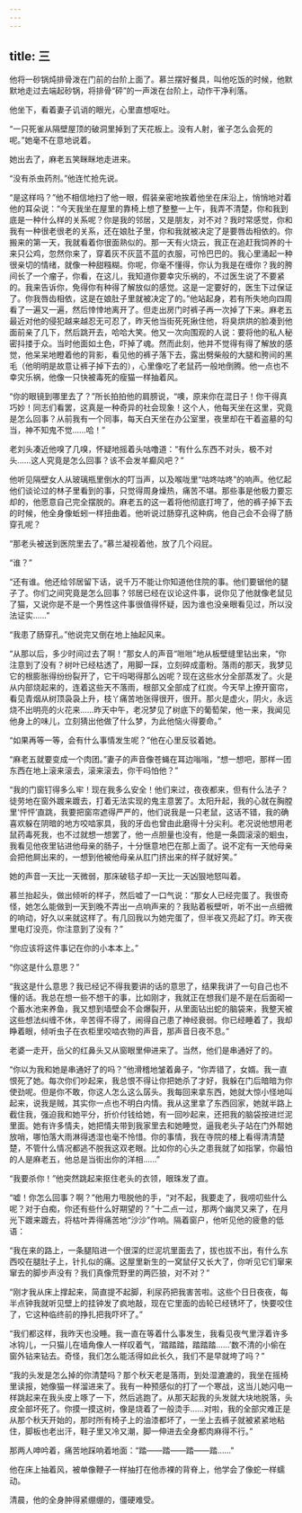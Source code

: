 ```yaml
---
---
---
```

title: 三
---



他将一砂锅炖排骨泼在门前的台阶上面了。慕兰摆好餐具，叫他吃饭的时候，他默默地走过去端起砂锅，将排骨“砰”的一声泼在台阶上，动作干净利落。

他坐下，看着妻子讥诮的眼光，心里直想呕吐。

“一只死雀从隔壁屋顶的破洞里掉到了天花板上。没有人射，雀子怎么会死的呢。”她毫不在意地说着。

她出去了，麻老五笑眯眯地走进来。

“没有杀虫药剂。”他连忙抢先说。

“是这样吗？”他不相信地扫了他一眼，假装亲密地挨着他坐在床沿上，悄悄地对着他的耳朵说：“今天我坐在屋里的靠椅上想了整整一上午，我弄不清楚，你和我到底是一种什么样的关系呢？你是我的邻居，又是朋友，对不对？我时常感觉，你和我有一种很老很老的关系，还在娘肚子里，你和我就被决定了是要唇齿相依的。你搬来的第一天，我就看着你很面熟似的。那一天有火烧云，我正在追赶我饲养的十来只公鸡，忽然你来了，穿着灰不灰蓝不蓝的衣服，可怜巴巴的。我心里涌起一种很亲切的情绪，就像一种甜糨糊。你呢，你毫不懂得，你认为我是在缠你？我的胯间长了一个瘤子，你看，在这儿，我知道你要幸灾乐祸的，不过医生说了不要紧的。我来告诉你，免得你有种得了解放似的感觉。这是一定要好的，医生下过保证了。你我唇齿相依，这是在娘肚子里就被决定了的。”他站起身，若有所失地向四周看了一遍又一遍，然后悻悻地离开了。但走出房门时裤子再一次掉了下来。麻老五最近对他的侵犯越来越忍无可忍了，昨天他当街死死揪住他，将臭烘烘的脸凑到他面前亲了几下，然后跳开去，哈哈大笑。他又一次向围观的人说：要将他的私人秘密抖搂于众。当时他面如土色，吓掉了魂。然而此刻，他并不觉得有得了解放的感觉，他呆呆地瞪着他的背影，看见他的裤子落下去，露出劈柴般的大腿和胯间的黑毛（他明明是故意让裤子掉下去的），心里像吃了老鼠药一般地倒腾。他一点也不幸灾乐祸，他像一只快被毒死的瘦猫一样抽着风。

“你的眼镜到哪里去了？”所长拍拍他的肩膀说，“噢，原来你在混日子！你干得真巧妙！同志们看罢，这真是一种奇异的社会现象！这个人，他每天坐在这里，究竟是怎么回事？从前我有一个同事，每天白天坐在办公室里，夜里却在干着盗墓的勾当，神不知鬼不觉……哈！”

老刘头凑近他嗅了几嗅，怀疑地摇着头咕噜道：“有什么东西不对头，极不对头……这人究竟是怎么回事？该不会发羊癫风吧？”

他听见隔壁女人从玻璃瓶里倒水的叮当声，以及喉咙里“咕咚咕咚”的响声。他忆起他们谈论过的林子里看到的事，只觉得周身燥热，痛苦不堪。那些事是他极力要忘却的，他愿意自己完全摆脱的。麻老五的这一着将他彻底打垮了，他的裤子掉下去的时候，他全身像蚯蚓一样扭曲着。他听说过肠穿孔这种病，他自己会不会得了肠穿孔呢？

“那老头被送到医院里去了。”慕兰凝视着他，放了几个闷屁。

“谁？”

“还有谁。他还给邻居留下话，说千万不能让你知道他住院的事。他们要锯他的腿子了。你们之间究竟是怎么回事？邻居已经在议论这件事，说你见了他就像老鼠见了猫，又说你是不是一个男性这件事很值得怀疑，因为谁也没亲眼看见过，所以没法证实……”

“我患了肠穿孔。”他说完又倒在地上抽起风来。

“从那以后，多少时间过去了啊！”那女人的声音“咝咝”地从板壁缝里钻出来，“你注意到了没有？树叶已经枯透了，用脚一踩，立刻碎成齑粉。落雨的那天，我梦见它的根膨胀得纷纷裂开了，它干吗喝得那么凶呢？现在这些水分全部蒸发了。火是从内部烧起来的，连着这些天不落雨，根部又全部成了红炭。今天早上撩开窗帘，看见青烟从树顶袅袅上升，枝丫痛苦地张得很开，很开。那火是虚火，阴火，永远烧不出明亮的火花来……昨天中午，老况梦见了树底下的葡萄架，他一来，我闻见他身上的味儿，立刻猜出他做了什么梦，为此他恼火得要命。”

“如果再等一等，会有什么事情发生呢？”他在心里反驳着她。

“麻老五就要变成一个肉团。”妻子的声音像苍蝇在耳边嗡嗡，“想一想吧，那样一团东西在地上滚来滚去，滚来滚去，你干吗怕他？”

“我的门窗钉得多么牢！现在我多么安全！他们来过，夜夜都来，但有什么法子？徒劳地在窗外踱来踱去，打着无法实现的鬼主意罢了。太阳升起，我的心就在胸膛里‘怦怦’直跳，我要把窗帘遮得严严的，他们说我是一只老鼠，这话不错，我的确喜欢躲在阴暗的地方咬啮家具，我的牙齿也曾由此磨得十分尖利。老况说他想用老鼠药毒死我，也不过就想一想罢了，他一点胆量也没有，他是一条圆滚滚的蛔虫，我看见他夜里钻进他母亲的肠子，十分惬意地巴在那上面了。说不定有一天他母亲会把他屙出来的，一想到他被他母亲从肛门挤出来的样子就好笑。”

她的声音一天比一天微弱，那床破毯子却一天比一天凶狠地怒叫着。

慕兰抬起头，做出倾听的样子，然后嘘了一口气说：“那女人已经完蛋了。我很奇怪，她怎么能做到一天到晚不弄出一点响声来的？我贴着板壁听，听不出一点细微的响动，好久以来就这样了。有几回我以为她完蛋了，但半夜又亮起了灯。昨天夜里电灯没亮，你注意到了没有？”

“你应该将这件事记在你的小本本上。”

“你这是什么意思？”

“我这是什么意思？我已经记不得我要讲的话的意思了，结果我讲了一句自己也不懂的话。我总在想一些不想干的事，比如刚才，我就正在想我们是不是在后面砌一个蓄水池来养鱼，我又想到墙壁会不会爆裂开，从里面钻出蛇的脑袋来，我整天被这些想法纠缠不休，辛苦得不得了，闹得自己患了神经衰弱。你已经睡着了，我却睁着眼，倾听虫子在衣柜里咬啮衣物的声音，那声音日夜不息。”

老婆一走开，岳父的红鼻头又从窗眼里伸进来了。当然，他们是串通好了的。

“你以为我和她是串通好了的吗？”他滑稽地皱着鼻子，“你弄错了，女婿。我一直恨死了她。每次你们吵起来，我总恨不得让你把她杀了才好，我躲在门后暗暗为你使劲呢。但是你不敢，你这人怎么这么孱头。我每回来拿东西，她就大惊小怪地叫起来，说我是贼，其实你一点也不明白内情。我从这里拿了东西回家，她就半路上截住我，强迫我和她平分，折价付钱给她，有一回吵起来，还把我的脑袋按进烂泥里面。她有许多情夫，她把情夫带到我家里去和她睡觉，逼我老头子站在门外帮她放哨，哪怕落大雨淋得透湿也毫不怜惜。你的事情，我在寺院的楼上看得清清楚楚，不管什么情况都逃不脱我这双老眼。比如你的心头之患我就了如指掌，你最怕的人是麻老五，他总是当街出你的洋相……”

“我要杀你！”他突然跳起来抠住老头的衣领，眼珠发了直。

“嘘！你怎么回事？啊？”他用力甩脱他的手，“对不起，我要走了，我唠叨些什么呢？对于白痴，你还有些什么好期望的？”十二点一过，那两个幽灵又来了，在月光下踱来踱去，将枯叶弄得痛苦地“沙沙”作响。隔着窗户，他听见他的疲惫的低语：

“我在来的路上，一条腿陷进一个很深的烂泥坑里面去了，拔也拔不出，有什么东西咬在腿肚子上，针扎似的痛。这屋里新生的一窝鼠仔又长大了，你听见它们窜来窜去的脚步声没有？我们真像荒野里的两匹狼，对不对？”

“刚才我从床上撑起来，简直提不起脚，利尿药把我害苦啦。这些个日日夜夜，每半点钟我就听见壁上的挂钟发了疯地敲，现在它里面的齿轮已经锈坏了，快要咬住了，它这种临终前的挣扎把我吓坏了。”

“我们都这样，我昨天也没睡。我一直在等着什么事发生，我看见夜气里浮着许多冰钩儿，一只猫儿在墙角像人一样叹着气，‘踏踏踏，踏踏踏……’数不清的小偷在窗外钻来钻去。奇怪，我们怎么能活得如此长久，我们不是早就垮了吗？”

“我的头发是怎么掉的你清楚吗？那个秋天老是落雨，到处湿漉漉的，我坐在摇椅里读报，她像猫一样溜进来了。我有一种预感似的打了一个寒战，这当儿她闪电一样跳起来在我头皮上啄了一下，然后逃跑了。从那天起我的头发就大块地脱落，头皮全部坏死了。你摸一摸这树，像是烧着了一般烫手……对啦，我的全部灾难正是从那个秋天开始的，那时所有椅子上的油漆都坏了，一坐上去裤子就被紧紧地粘住，脚板也老出汗，鞋子里又冷又潮，脚一伸进去全身都肉麻得不行。”

那两人呻吟着，痛苦地踩响着地面：“踏——踏——踏——踏……”

他在床上抽着风，被单像鞭子一样抽打在他赤裸的背脊上，他学会了像蛇一样蠕动。

清晨，他的全身肿得紧绷绷的，僵硬难受。